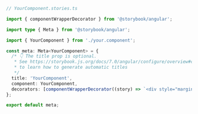 ```ts
// YourComponent.stories.ts

import { componentWrapperDecorator } from '@storybook/angular';

import type { Meta } from '@storybook/angular';

import { YourComponent } from './your.component';

const meta: Meta<YourComponent> = {
  /* 👇 The title prop is optional.
   * See https://storybook.js.org/docs/7.0/angular/configure/overview#configure-story-loading
   * to learn how to generate automatic titles
   */
  title: 'YourComponent',
  component: YourComponent,
  decorators: [componentWrapperDecorator((story) => `<div style="margin: 3em">${story}</div>`)],
};

export default meta;
```